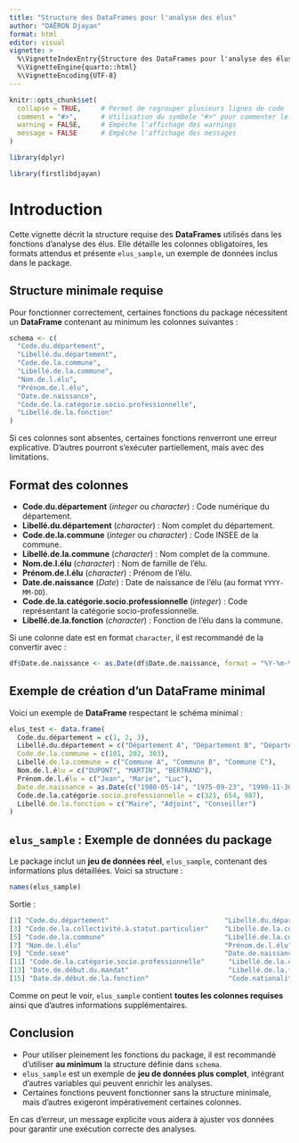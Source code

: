 ```yaml
---
title: "Structure des DataFrames pour l'analyse des élus"
author: "DAËRON Djayan"
format: html
editor: visual
vignette: >
  %\VignetteIndexEntry{Structure des DataFrames pour l'analyse des élus}
  %\VignetteEngine{quarto::html}
  %\VignetteEncoding{UTF-8}
---
```


```r
knitr::opts_chunk$set(
  collapse = TRUE,     # Permet de regrouper plusieurs lignes de code
  comment = "#>",      # Utilisation du symbole "#>" pour commenter le code dans les chunks
  warning = FALSE,     # Empêche l'affichage des warnings
  message = FALSE      # Empêche l'affichage des messages
)
```

```r
library(dplyr)
```

```r
library(firstlibdjayan)
```

# Introduction

Cette vignette décrit la structure requise des **DataFrames** utilisés dans les fonctions d'analyse des élus. Elle détaille les colonnes obligatoires, les formats attendus et présente `elus_sample`, un exemple de données inclus dans le package.

## Structure minimale requise

Pour fonctionner correctement, certaines fonctions du package nécessitent un **DataFrame** contenant au minimum les colonnes suivantes :

```r
schema <- c(
  "Code.du.département",
  "Libellé.du.département",
  "Code.de.la.commune",
  "Libellé.de.la.commune",
  "Nom.de.l.élu",
  "Prénom.de.l.élu",
  "Date.de.naissance",
  "Code.de.la.catégorie.socio.professionnelle",
  "Libellé.de.la.fonction"
)
```

Si ces colonnes sont absentes, certaines fonctions renverront une erreur explicative. D'autres pourront s'exécuter partiellement, mais avec des limitations.

## Format des colonnes

- **Code.du.département** (*integer* ou *character*) : Code numérique du département.
- **Libellé.du.département** (*character*) : Nom complet du département.
- **Code.de.la.commune** (*integer* ou *character*) : Code INSEE de la commune.
- **Libellé.de.la.commune** (*character*) : Nom complet de la commune.
- **Nom.de.l.élu** (*character*) : Nom de famille de l'élu.
- **Prénom.de.l.élu** (*character*) : Prénom de l'élu.
- **Date.de.naissance** (*Date*) : Date de naissance de l'élu (au format `YYYY-MM-DD`).
- **Code.de.la.catégorie.socio.professionnelle** (*integer*) : Code représentant la catégorie socio-professionnelle.
- **Libellé.de.la.fonction** (*character*) : Fonction de l'élu dans la commune.

Si une colonne date est en format `character`, il est recommandé de la convertir avec :

```r
df$Date.de.naissance <- as.Date(df$Date.de.naissance, format = "%Y-%m-%d")
```

## Exemple de création d'un DataFrame minimal

Voici un exemple de **DataFrame** respectant le schéma minimal :

```r
elus_test <- data.frame(
  Code.du.département = c(1, 2, 3),
  Libellé.du.département = c("Département A", "Département B", "Département C"),
  Code.de.la.commune = c(101, 202, 303),
  Libellé.de.la.commune = c("Commune A", "Commune B", "Commune C"),
  Nom.de.l.élu = c("DUPONT", "MARTIN", "BERTRAND"),
  Prénom.de.l.élu = c("Jean", "Marie", "Luc"),
  Date.de.naissance = as.Date(c("1980-05-14", "1975-09-23", "1990-11-30")),
  Code.de.la.catégorie.socio.professionnelle = c(321, 654, 987),
  Libellé.de.la.fonction = c("Maire", "Adjoint", "Conseiller")
)
```

## `elus_sample` : Exemple de données du package

Le package inclut un **jeu de données réel**, `elus_sample`, contenant des informations plus détaillées. Voici sa structure :

```r
names(elus_sample)
```

Sortie :

```r
[1] "Code.du.département"                             "Libellé.du.département"                          
[3] "Code.de.la.collectivité.à.statut.particulier"    "Libellé.de.la.collectivité.à.statut.particulier"
[5] "Code.de.la.commune"                              "Libellé.de.la.commune"                          
[7] "Nom.de.l.élu"                                    "Prénom.de.l.élu"                                
[9] "Code.sexe"                                       "Date.de.naissance"                              
[11] "Code.de.la.catégorie.socio.professionnelle"      "Libellé.de.la.catégorie.socio.professionnelle"  
[13] "Date.de.début.du.mandat"                         "Libellé.de.la.fonction"                         
[15] "Date.de.début.de.la.fonction"                    "Code.nationalité"                               
```

Comme on peut le voir, `elus_sample` contient **toutes les colonnes requises** ainsi que d'autres informations supplémentaires.

## Conclusion

- Pour utiliser pleinement les fonctions du package, il est recommandé d'utiliser **au minimum** la structure définie dans `schema`.
- `elus_sample` est un exemple de **jeu de données plus complet**, intégrant d'autres variables qui peuvent enrichir les analyses.
- Certaines fonctions peuvent fonctionner sans la structure minimale, mais d'autres exigeront impérativement certaines colonnes.

En cas d'erreur, un message explicite vous aidera à ajuster vos données pour garantir une exécution correcte des analyses.
